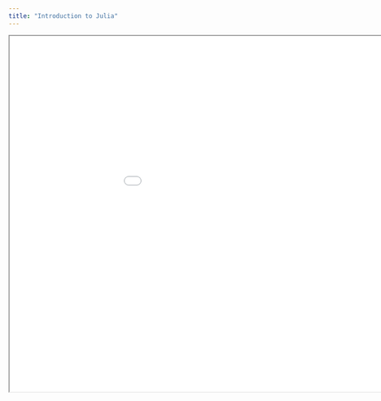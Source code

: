 ```yaml
---
title: "Introduction to Julia"
---
```


```{=html}
<iframe width="1050" height="700" src="../../static/slides/2024-02-08_julia.html"></iframe>
```